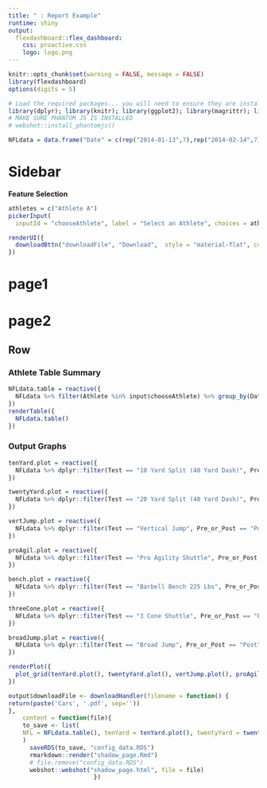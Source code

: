 ```yaml
---
title: " : Report Example"
runtime: shiny
output:
  flexdashboard::flex_dashboard:
    css: proactive.css
    logo: logo.png
---
```


```r
knitr::opts_chunk$set(warning = FALSE, message = FALSE)
library(flexdashboard)
options(digits = 5)
```

```r
# Load the required packages... you will need to ensure they are installed first.
library(dplyr); library(knitr); library(ggplot2); library(magrittr); library(shiny); library(data.table); library(DT); library(webshot); library(shinyWidgets); library(cowplot)
# MAKE SURE PHANTOM JS IS INSTALLED
# webshot::install_phantomjs()
```


```r
NFLdata = data.frame("Date" = c(rep("2014-01-13",7),rep("2014-02-14",7)), "Athlete" = c(rep("Athlete A",14)), "Test" = c("10 Yard Split (40 Yard Dash)","20 Yard Split (40 Yard Dash)","Vertical Jump", "Pro Agility Shuttle","Barbell Bench 225 Lbs","3 Cone Shuttle","Broad Jump","10 Yard Split (40 Yard Dash)","20 Yard Split (40 Yard Dash)","Vertical Jump", "Pro Agility Shuttle","Barbell Bench 225 Lbs","3 Cone Shuttle","Broad Jump"), "Pre_or_Post" = c(rep("Pre",7),rep("Post",7)), "Measurement" = c(1.69, 2.75, 33, 4.4, 8, 7.24, 9.3, 1.59, 2.63, 35.5, 4.08, 11, 6.97, 9.9))
```

Sidebar {.sidebar data-width=270}
=======================================================================

**Feature Selection**
```r
athletes = c("Athlete A")
pickerInput(
  inputId = "chooseAthlete", label = "Select an Athlete", choices = athletes, options = list(`actions-box` = TRUE, size = 10, `selected-text-format` = "count > 3"), multiple = FALSE)

renderUI({
  downloadBttn("downloadFile", "Download",  style = "material-flat", color = "default", size = "sm", block = T)
})
```

page1
=======================================================================

page2
=======================================================================

Row {.tabset .tabset-fade}
-----------------------------------------------------------------------

### Athlete Table Summary
```r
NFLdata.table = reactive({
  NFLdata %>% filter(Athlete %in% input$chooseAthlete) %>% group_by(Date)
})
renderTable({
  NFLdata.table()
})
```

### Output Graphs
```r
tenYard.plot = reactive({
  NFLdata %>% dplyr::filter(Test == "10 Yard Split (40 Yard Dash)", Pre_or_Post == "Post") %>% ggplot(., aes(x = Test, y = Measurement)) + geom_bar(stat="identity", width = 0.1, fill = "red") + geom_hline(yintercept = NFLdata %>% dplyr::filter(Test == "10 Yard Split (40 Yard Dash)", Pre_or_Post == "Pre") %>% pull(Measurement), color = "blue") + coord_flip() + ylim(0, 2.0) + ggtitle("10 Yard Split (40 Yard Dash)") + theme(axis.title.y=element_blank(),axis.text.y=element_blank(),axis.ticks.y=element_blank())
})

twentyYard.plot = reactive({
  NFLdata %>% dplyr::filter(Test == "20 Yard Split (40 Yard Dash)", Pre_or_Post == "Post") %>% ggplot(., aes(x = Test, y = Measurement)) + geom_bar(stat="identity", width = 0.1, fill = "red") + geom_hline(yintercept = NFLdata %>% dplyr::filter(Test == "20 Yard Split (40 Yard Dash)", Pre_or_Post == "Pre") %>% pull(Measurement), color = "blue") + coord_flip() + ylim(0, 3.0) + ggtitle("20 Yard Split (40 Yard Dash)") + theme(axis.title.y=element_blank(),axis.text.y=element_blank(),axis.ticks.y=element_blank())
})

vertJump.plot = reactive({
  NFLdata %>% dplyr::filter(Test == "Vertical Jump", Pre_or_Post == "Post") %>% ggplot(., aes(x = Test, y = Measurement)) + geom_bar(stat="identity", width = 0.1, fill = "red") + geom_hline(yintercept = NFLdata %>% dplyr::filter(Test == "Vertical Jump", Pre_or_Post == "Pre") %>% pull(Measurement), color = "blue") + coord_flip() + ylim(0, 40.0) + ggtitle("Vertical Jump") + theme(axis.title.y=element_blank(), axis.text.y=element_blank(), axis.ticks.y=element_blank())
})

proAgil.plot = reactive({
  NFLdata %>% dplyr::filter(Test == "Pro Agility Shuttle", Pre_or_Post == "Post") %>% ggplot(., aes(x = Test, y = Measurement)) + geom_bar(stat="identity", width = 0.1, fill = "red") + geom_hline(yintercept = NFLdata %>% dplyr::filter(Test == "Pro Agility Shuttle", Pre_or_Post == "Pre") %>% pull(Measurement), color = "blue") + coord_flip() + ylim(0, 5.0) + ggtitle("Pro Agility Shuttle") + theme(axis.title.y=element_blank(),axis.text.y=element_blank(),axis.ticks.y=element_blank())
})

bench.plot = reactive({
  NFLdata %>% dplyr::filter(Test == "Barbell Bench 225 Lbs", Pre_or_Post == "Post") %>% ggplot(., aes(x = Test, y = Measurement)) + geom_bar(stat="identity", width = 0.1, fill = "red") + geom_hline(yintercept = NFLdata %>% dplyr::filter(Test == "Barbell Bench 225 Lbs", Pre_or_Post == "Pre") %>% pull(Measurement), color = "blue") + coord_flip() + ylim(0, 30.0) + ggtitle("Barbell Bench 225 Lbs") + theme(axis.title.y=element_blank(),axis.text.y=element_blank(),axis.ticks.y=element_blank())
})

threeCone.plot = reactive({
  NFLdata %>% dplyr::filter(Test == "3 Cone Shuttle", Pre_or_Post == "Post") %>% ggplot(., aes(x = Test, y = Measurement)) + geom_bar(stat="identity", width = 0.1, fill = "red") + geom_hline(yintercept = NFLdata %>% dplyr::filter(Test == "3 Cone Shuttle", Pre_or_Post == "Pre") %>% pull(Measurement), color = "blue") + coord_flip() + ylim(0, 9.0) + ggtitle("3 Cone Shuttle") + theme(axis.title.y=element_blank(),axis.text.y=element_blank(),axis.ticks.y=element_blank())
})

broadJump.plot = reactive({
  NFLdata %>% dplyr::filter(Test == "Broad Jump", Pre_or_Post == "Post") %>% ggplot(., aes(x = Test, y = Measurement)) + geom_bar(stat="identity", width = 0.1, fill = "red") + geom_hline(yintercept = NFLdata %>% dplyr::filter(Test == "Broad Jump", Pre_or_Post == "Pre") %>% pull(Measurement), color = "blue") + coord_flip() + ylim(0, 12.0) + ggtitle("Broad Jump") + theme(axis.title.y=element_blank(),axis.text.y=element_blank(),axis.ticks.y=element_blank())
})

renderPlot({
  plot_grid(tenYard.plot(), twentyYard.plot(), vertJump.plot(), proAgil.plot(), bench.plot(), threeCone.plot(), broadJump.plot(), align = "hv")
})
```

```r
output$downloadFile <- downloadHandler(filename = function() {
return(paste('Cars', '.pdf', sep=''))
},
    content = function(file){
    to_save <- list(
    NFL = NFLdata.table(), tenYard = tenYard.plot(), twentyYard = twentyYard.plot(), vertJump = vertJump.plot(), proAgil = proAgil.plot(), bench = bench.plot(), threeCone = threeCone.plot(), broadJump = broadJump.plot()
    )
      saveRDS(to_save, "config_data.RDS")
      rmarkdown::render("shadow_page.Rmd")
      # file.remove("config_data.RDS")
      webshot::webshot("shadow_page.html", file = file)
                        })
```
